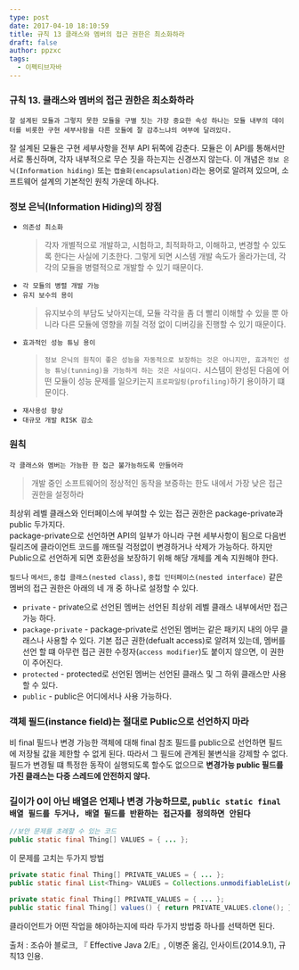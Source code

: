 ```yaml
---
type: post
date: 2017-04-10 18:10:59
title: 규칙 13 클래스와 멤버의 접근 권한은 최소화하라
draft: false
author: ppzxc
tags:
  - 이펙티브자바
---
```


### 규칙 13. 클래스와 멤버의 접근 권한은 최소화하라

`잘 설계된 모듈과 그렇지 못한 모듈을 구별 짓는 가장 중요한 속성 하나는 모듈 내부의 데이터를 비롯한 구현 세부사항을 다른 모듈에 잘 감추느냐의 여부에 달려있다.`

잘 설계된 모듈은 구현 세부사항을 전부 API 뒤쪽에 감춘다. 모듈은 이 API를 통해서만 서로 통신하며, 각자 내부적으로 무슨 짓을 하는지는 신경쓰지 않는다. 이 개념은 `정보 은닉(Information hiding)` 또는 `캡슐화(encapsulation)`라는 용어로 알려져 있으며, 소프트웨어 설계의 기본적인 원칙 가운데 하나다.

### 정보 은닉(Information Hiding)의 장점

- `의존성 최소화`
  > 각자 개별적으로 개발하고, 시험하고, 최적화하고, 이해하고, 변경할 수 있도록 한다는 사실에 기초한다. 그렇게 되면 시스템 개발 속도가 올라가는데, 각각의 모듈을 병렬적으로 개발할 수 있기 때문이다.
- `각 모듈의 병렬 개발 가능`
- `유지 보수의 용이`
  > 유지보수의 부담도 낮아지는데, 모듈 각각을 좀 더 빨리 이해할 수 있을 뿐 아니라 다른 모듈에 영향을 끼칠 걱정 없이 디버깅을 진행할 수 있기 때문이다.
- `효과적인 성능 튜닝 용이`
  > `정보 은닉의 원칙이 좋은 성능을 자동적으로 보장하는 것은 아니지만, 효과적인 성능 튜닝(tunning)을 가능하게 하는 것은 사실이다.` 시스템이 완성된 다음에 어떤 모듈이 성능 문제를 일으키는지 `프로파일링(profiling)`하기 용이하기 떄문이다.
- `재사용성 향상`
- `대규모 개발 RISK 감소`

### **원칙**

`각 클래스와 멤버는 가능한 한 접근 불가능하도록 만들어라`

> 개발 중인 소프트웨어의 정상적인 동작을 보증하는 한도 내에서 가장 낮은 접근 권한을 설정하라

최상위 레벨 클래스와 인터페이스에 부여할 수 있는 접근 권한은 package-private과 public 두가지다.  
package-private으로 선언하면 API의 일부가 아니라 구현 세부사항이 됨으로 다음번 릴리즈에 클라이언트 코드를 깨뜨릴 걱정없이 변경하거나 삭제가 가능하다. 하지만 Public으로 선언하게 되면 호환성을 보장하기 위해 해당 개체를 계속 지원해야 한다.

`필드`나 `메서드`, `중첩 클래스(nested class)`, `중첩 인터페이스(nested interface)` 같은 멤버의 접근 권한은 아래의 네 개 중 하나로 설정할 수 있다.

- `private` - private으로 선언된 멤버는 선언된 최상위 레벨 클래스 내부에서만 접근 가능 하다.
- `package-private` - package-private로 선언된 멤버는 같은 패키지 내의 아무 클래스나 사용할 수 있다. 기본 접근 권한(defualt access)로 알려져 있는데, 멤버를 선언 할 떄 아무런 접근 권한 수정자(`access modifier`)도 붙이지 않으면, 이 권한이 주어진다.
- `protected` - protected로 선언된 멤버는 선언된 클래스 및 그 하위 클래스만 사용할 수 있다.
- `public` - public은 어디에서나 사용 가능하다.

### **객체 필드(instance field)는 절대로 Public으로 선언하지 마라**

비 final 필드나 변경 가능한 객체에 대해 final 참조 필드를 public으로 선언하면 필드에 저장될 값을 제한할 수 없게 된다. 따라서 그 필드에 관계된 불변식을 강제할 수 없다. 필드가 변경될 떄 특정한 동작이 실행되도록 할수도 없으므로 **변경가능 public 필드를 가진 클래스는 다중 스레드에 안전하지 않다.**

### **길이가 0이 아닌 배열은 언제나 변경 가능하므로, `public static final 배열 필드를 두거나, 배열 필드를 반환하는 접근자를 정의하면 안된다`**

```java
//보안 문제를 초례할 수 있는 코드
public static final Thing[] VALUES = { ... };
```

이 문제를 고치는 두가지 방법

```java
private static final Thing[] PRIVATE_VALUES = { ... };
public static final List<Thing> VALUES = Collections.unmodifiableList(Array.asList(PRIVATE_VALUES));
```

```java
private static final Thing[] PRIVATE_VALUES = { ... };
public static final Thing[] values() { return PRIVATE_VALUES.clone(); }
```

클라이언트가 어떤 작업을 해야하는지에 따라 두가지 방법중 하나를 선택하면 된다.

출처 : 조슈아 블로크, 『 Effective Java 2/E』, 이병준 옮김, 인사이트(2014.9.1), 규칙13 인용.
